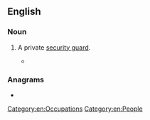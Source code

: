 ==English==

===Noun===
{{en-noun}}
# {{lb|en|colloquial|derogatory}} A private [[security guard]].
#* {{RQ:Gibson Neuromancer|page=24|passage=“What got into you tonight? Why'd you pull that scene at the arcade? I had to mess up this '''rentacop''' came after me with nunchucks.”}}

===Anagrams===
* {{anagrams|en|a=acenoprt|Caperton|co-parent|coparent|portance}}

[[Category:en:Occupations]]
[[Category:en:People]]